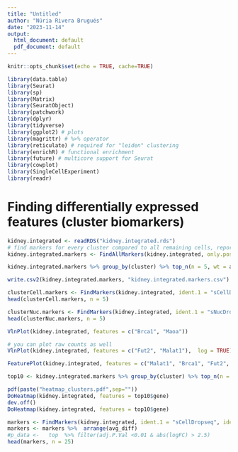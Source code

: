 ```yaml
---
title: "Untitled"
author: "Núria Rivera Brugués"
date: "2023-11-14"
output:
  html_document: default
  pdf_document: default
---
```


```r
knitr::opts_chunk$set(echo = TRUE, cache=TRUE)
```

```r
library(data.table)
library(Seurat)
library(sp)
library(Matrix)
library(SeuratObject)
library(patchwork)
library(dplyr)
library(tidyverse)
library(ggplot2) # plots
library(magrittr) # %>% operator
library(reticulate) # required for "leiden" clustering
library(enrichR) # functional enrichment
library(future) # multicore support for Seurat
library(cowplot)
library(SingleCellExperiment)
library(readr)
```


# Finding differentially expressed features (cluster biomarkers)


```r
kidney.integrated <- readRDS("kidney.integrated.rds")
# find markers for every cluster compared to all remaining cells, report only the positive ones
kidney.integrated.markers <- FindAllMarkers(kidney.integrated, only.pos = F, min.pct = 0.25, logfc.threshold = 0.25)

kidney.integrated.markers %>% group_by(cluster) %>% top_n(n = 5, wt = avg_log2FC)
```


```r
write.csv2(kidney.integrated.markers, "kidney.integrated.markers.csv")
```

```r
clusterCell.markers <- FindMarkers(kidney.integrated, ident.1 = "sCellDropseq", logfc.threshold = 0.25, test.use = "roc", only.pos = FALSE)
head(clusterCell.markers, n = 5)
```

```r
clusterNuc.markers <- FindMarkers(kidney.integrated, ident.1 = "sNucDropseq", logfc.threshold = 0.25, test.use = "roc", only.pos = FALSE)
head(clusterNuc.markers, n = 5)
```

```r
VlnPlot(kidney.integrated, features = c("Brca1", "Maoa"))
```


```r
# you can plot raw counts as well
VlnPlot(kidney.integrated, features = c("Fut2", "Malat1"),  log = TRUE)
```


```r
FeaturePlot(kidney.integrated, features = c("Malat1", "Brca1", "Fut2", "Maoa"))
```


```r
top10 <- kidney.integrated.markers %>% group_by(cluster) %>% top_n(n = 10, wt = avg_log2FC)

pdf(paste("heatmap_clusters.pdf",sep=""))
DoHeatmap(kidney.integrated, features = top10$gene) 
dev.off()
DoHeatmap(kidney.integrated, features = top10$gene) 
```

```r
markers <- FindMarkers(kidney.integrated, ident.1 = "sCellDropseq", ident.2 = "sNucDropseq", verbose = FALSE, assay = "integrated", slot = "scale.data", min.pct = 0.25, test.use = "wilcox", logfc.threshold = 0.25)
markers <- markers %>%  arrange(avg_diff)
#p_data <-   top  %>% filter(adj.P.Val <0.01 & abs(logFC) > 2.5)  
head(markers, n = 25)
```




